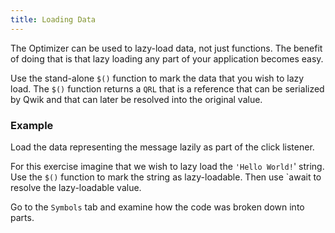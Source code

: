 ```yaml
---
title: Loading Data
---
```


The Optimizer can be used to lazy-load data, not just functions. The benefit of doing that is that lazy loading any part of your application becomes easy.

Use the stand-alone `$()` function to mark the data that you wish to lazy load. The `$()` function returns a `QRL` that is a reference that can be serialized by Qwik and that can later be resolved into the original value.

### Example

Load the data representing the message lazily as part of the click listener.

For this exercise imagine that we wish to lazy load the `'Hello World!`' string. Use the `$()` function to mark the string as lazy-loadable. Then use `await to resolve the lazy-loadable value.

Go to the `Symbols` tab and examine how the code was broken down into parts.
